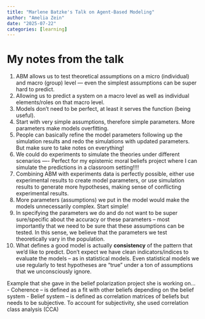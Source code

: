```yaml
---
title: "Marlene Batzke's Talk on Agent-Based Modeling"
author: "Amelia Zein"
date: "2025-07-22"
categories: [learning]
---
```


# My notes from the talk

1.  ABM allows us to test theoretical assumptions on a micro (individual) and macro (group) level --- even the simplest assumptions can be super hard to predict.
2.  Allowing us to predict a system on a macro level as well as individual elements/roles on that macro level.
3.  Models don't need to be perfect, at least it serves the function (being useful).
4.  Start with very simple assumptions, therefore simple parameters. More parameters make models overfitting.
5.  People can basically refine the model parameters following up the simulation results and redo the simulations with updated parameters. But make sure to take notes on everything!
6.  We could do experiments to simulate the theories under different scenarios ---- Perfect for my epistemic moral beliefs project where I can simulate the predictions in a classroom setting!!!!
7.  Combining ABM with experiments data is perfectly possible, either use experimental results to create model parameters, or use simulation results to generate more hypotheses, making sense of conflicting experimental results.
8.  More parameters (assumptions) we put in the model would make the models unnecessarily complex. Start simple!
9.  In specifying the parameters we do and do not want to be super sure/specific about the accuracy or these parameters -- most importantly that we need to be sure that these assumptions can be tested. In this sense, we believe that the parameters we test theoretically vary in the population.
10. What defines a good model is actually **consistency** of the pattern that we'd like to predict. Don't expect we have clean indicators/indices to evaluate the models -- as in statistical models. Even statistical models we use regularly to test hypotheses are "true" under a ton of assumptions that we unconsciously ignore.

Example that she gave in the belief polarization project she is working on... 
- Coherence -- is defined as a fit with other beliefs depending on the belief system 
- Belief system -- is defined as correlation matrices of beliefs but needs to be subjective. To account for subjectivity, she used correlation class analysis (CCA)

